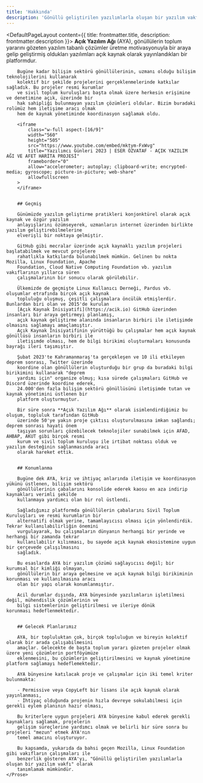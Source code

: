 ```yaml
---
title: 'Hakkında'
description: 'Gönüllü geliştirilen yazılımlarla oluşan bir yazılım vakfı'
---
```


<DefaultPageLayout content={{ title: frontmatter.title, description: frontmatter.description }}>
    <Prose>
        **Açık Yazılım Ağı** (AYA), gönüllülerin toplum yararını gözeten yazılım tabanlı çözümler üretme
        motivasyonuyla bir araya gelip geliştirmiş oldukları yazılımları açık kaynak olarak yayınlandıkları
        bir platformdur.

        Bugüne kadar bilişim sektörü gönüllülerinin, uzmanı olduğu bilişim teknolojilerini kullanarak
        kolektif bir şekilde projelerini gerçeklenmelerinde katkılar sağladık. Bu projeler resmi kurumlar
        ve sivil toplum kuruluşları başta olmak üzere herkesin erişimine ve denetimine açık, üzerinde bir
        hak sahipliği bulunmayan yazılım çözümleri oldular. Bizim buradaki rolümüz hem iletişime aracı olmak
        hem de kaynak yönetiminde koordinasyon sağlamak oldu.

        <iframe
            class="w-full aspect-[16/9]"
            width="560"
            height="505"
            src="https://www.youtube.com/embed/mktym-FxWvg"
            title="Yazılımcı Günleri 2023 | ESER ÖZVATAF - AÇIK YAZILIM AĞI VE AFET HARİTA PROJESİ"
            frameborder="0"
            allow="accelerometer; autoplay; clipboard-write; encrypted-media; gyroscope; picture-in-picture; web-share"
            allowfullscreen
        >
        </iframe>


        ## Geçmiş

        Günümüzde yazılım geliştirme pratikleri konjonktürel olarak açık kaynak ve özgür yazılım
        anlayışlarını özümseyerek, uzmanların internet üzerinden birlikte yazılım geliştirebilmelerine
        elverişli bir noktaya gelmiştir.
        
        GitHub gibi mecralar üzerinde açık kaynaklı yazılım projeleri başlatabilmek ve mevcut projelere
        rahatlıkla katkılarda bulunabilmek mümkün. Gelinen bu nokta Mozilla, Linux Foundation, Apache
        Foundation, Cloud Native Computing Foundation vb. yazılım vakıflarının yıllarca süren
        çalışmalarının bir sonucu olarak görülebilir.

        Ülkemizde de geçmişte Linux Kullanıcı Derneği, Pardus vb. oluşumlar etrafında birçok açık kaynak
        topluluğu oluşmuş, çeşitli çalışmalara öncülük etmişlerdir. Bunlardan biri olan ve 2015'de kurulan
        [Açık Kaynak İnisiyatifi](https://acik.io) GitHub üzerinden insanları bir araya getirmeyi planlamış,
        açık kaynak geliştirme alanında insanların birbiri ile iletişimde olmasını sağlamayı amaçlamıştır.
        Açık Kaynak İnisiyatifinin yürüttüğü bu çalışmalar hem açık kaynak gönüllüsü insanların birbiri ile
        iletişımde olması, hem de bilgi birikimi oluşturmaları konusunda bayrağı ileri taşımıştır.

        Şubat 2023'te Kahramanmaraş'ta gerçekleşen ve 10 ili etkileyen deprem sonrası, Twitter üzerinde
        koordine olan gönüllülerin oluşturduğu bir grup da buradaki bilgi birikimini kullanarak "deprem
        yardımı için" organize olmuş; kısa sürede çalışmaları GitHub ve Discord üzerinde koordine ederek,
        24.000'den fazla bilişim sektörü gönüllüsünü iletişimde tutan ve kaynak yönetimini üstlenen bir
        platform oluşturmuştur.

        Bir süre sonra **Açık Yazılım Ağı** olarak isimlendirdiğimiz bu oluşum, topluluk tarafından GitHub
        üzerinde 50'ye yakın proje çıktısı oluşturulmasına imkan sağlandı; deprem sonrası hayati önem
        taşıyan sorunları çözebilecek teknolojiler sunabilmek için AFAD, AHBAP, AKUT gibi birçok resmi
        kurum ve sivil toplum kuruluşu ile irtibat noktası olduk ve yazılım desteğinin sağlanmasında aracı
        olarak hareket ettik.


        ## Konumlanma

        Bugüne dek AYA, kriz ve ihtiyaç anlarında iletişim ve koordinasyon yükünü üstlenen, bilişim sektörü
        gönüllülerinin çabalarını konsolide ederek kaosu en aza indirip kaynakları verimli şekilde
        kullanmaya yardımcı olan bir rol üstlendi.

        Sağladığımız platformda gönüllülerin çabalarını Sivil Toplum Kuruluşları ve resmi kurumların bir
        alternatifi olmak yerine, tamamlayıcısı olması için yönlendirdik. Tekrar kullanılabilirliğin önemini
        vurgulayarak, bu çalışmaların dünyanın herhangi bir yerinde ve herhangi bir zamanda tekrar
        kullanılabilir kılınması, bu sayede açık kaynak ekosistemine uygun bir çerçevede çalışılmasını
        sağladık.

        Bu esaslarda AYA bir yazılım çözümü sağlayıcısı değil; bir kurumsal bir kimliği olmayan,
        gönüllülerin bir araya gelmesine ve açık kaynak bilgi birikiminin korunması ve kullanılmasına aracı
        olan bir yapı olarak konumlanmıştır.
        
        Acil durumlar dışında, AYA bünyesinde yazılımların işletilmesi değil, mühendislik çözümlerinin ve
        bilgi sistemlerinin geliştirilmesi ve ileriye dönük korunması hedeflenmektedir.


        ## Gelecek Planlarımız

        AYA, bir topluluktan çok, birçok topluluğun ve bireyin kolektif olarak bir arada çalışabilmesini
        amaçlar. Gelecekte de başta toplum yararı gözeten projeler olmak üzere yeni çözümlerin portföyümüze
        eklenmesini, bu çözümlerin geliştirilmesini ve kaynak yönetimine platform sağlamayı hedeflemektedir.

        AYA bünyesine katılacak proje ve çalışmalar için iki temel kriter bulunmakta:

        - Permissive veya CopyLeft bir lisans ile açık kaynak olarak yayınlanması,
        - İhtiyaç olduğunda projenin hızla devreye sokulabilmesi için gerekli eylem planının hazır olması,

        Bu kriterlere uygun projeleri AYA bünyesine kabul ederek gerekli kaynakları sağlamak, projelerin
        gelişim süreçlerine yardımcı olmak ve belirli bir süre sonra bu projeleri "mezun" etmek AYA'nın
        temel amacını oluşturuyor.

        Bu kapsamda, yukarıda da bahsi geçen Mozilla, Linux Foundation gibi vakıfların çalışmaları ile
        benzerlik gösteren AYA'yı, "Gönüllü geliştirilen yazılımlarla oluşan bir yazılım vakfı" olarak
        tanımlamak mümkündür.
    </Prose>
</DefaultPageLayout>
